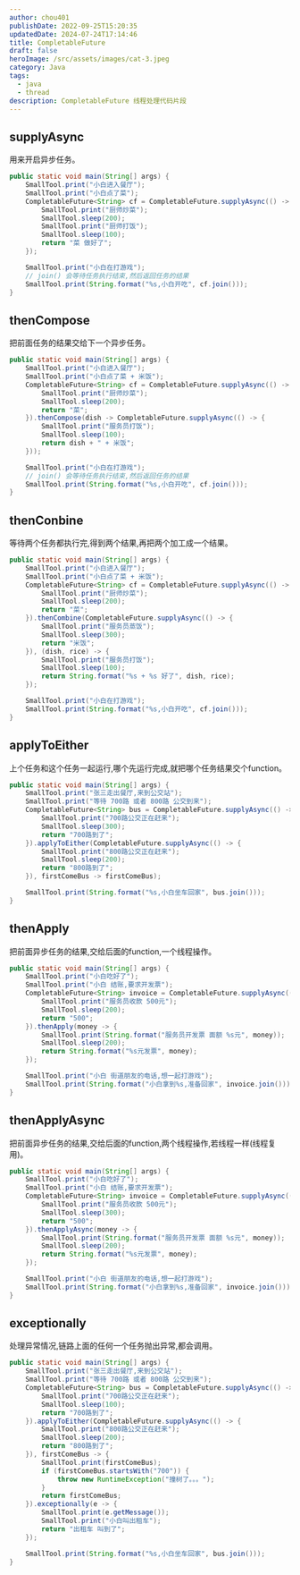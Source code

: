 ```yaml
---
author: chou401
publishDate: 2022-09-25T15:20:35
updatedDate: 2024-07-24T17:14:46
title: CompletableFuture
draft: false
heroImage: /src/assets/images/cat-3.jpeg
category: Java
tags:
  - java
  - thread
description: CompletableFuture 线程处理代码片段
---
```


## supplyAsync

用来开启异步任务。

```java
public static void main(String[] args) {
    SmallTool.print("小白进入餐厅");
    SmallTool.print("小白点了菜");
    CompletableFuture<String> cf = CompletableFuture.supplyAsync(() -> {
        SmallTool.print("厨师炒菜");
        SmallTool.sleep(200);
        SmallTool.print("厨师打饭");
        SmallTool.sleep(100);
        return "菜 做好了";
    });

    SmallTool.print("小白在打游戏");
    // join() 会等待任务执行结束,然后返回任务的结果
    SmallTool.print(String.format("%s,小白开吃", cf.join()));
}
```

## thenCompose

把前面任务的结果交给下一个异步任务。

```java
public static void main(String[] args) {
    SmallTool.print("小白进入餐厅");
    SmallTool.print("小白点了菜 + 米饭");
    CompletableFuture<String> cf = CompletableFuture.supplyAsync(() -> {
        SmallTool.print("厨师炒菜");
        SmallTool.sleep(200);
        return "菜";
    }).thenCompose(dish -> CompletableFuture.supplyAsync(() -> {
        SmallTool.print("服务员打饭");
        SmallTool.sleep(100);
        return dish + " + 米饭";
    }));

    SmallTool.print("小白在打游戏");
    // join() 会等待任务执行结束,然后返回任务的结果
    SmallTool.print(String.format("%s,小白开吃", cf.join()));
}
```

## thenConbine

等待两个任务都执行完,得到两个结果,再把两个加工成一个结果。

```java
public static void main(String[] args) {
    SmallTool.print("小白进入餐厅");
    SmallTool.print("小白点了菜 + 米饭");
    CompletableFuture<String> cf = CompletableFuture.supplyAsync(() -> {
        SmallTool.print("厨师炒菜");
        SmallTool.sleep(200);
        return "菜";
    }).thenCombine(CompletableFuture.supplyAsync(() -> {
        SmallTool.print("服务员蒸饭");
        SmallTool.sleep(300);
        return "米饭";
    }), (dish, rice) -> {
        SmallTool.print("服务员打饭");
        SmallTool.sleep(100);
        return String.format("%s + %s 好了", dish, rice);
    });

    SmallTool.print("小白在打游戏");
    SmallTool.print(String.format("%s,小白开吃", cf.join()));
}
```

## applyToEither

上个任务和这个任务一起运行,哪个先运行完成,就把哪个任务结果交个function。

```java
public static void main(String[] args) {
    SmallTool.print("张三走出餐厅,来到公交站");
    SmallTool.print("等待 700路 或者 800路 公交到来");
    CompletableFuture<String> bus = CompletableFuture.supplyAsync(() -> {
        SmallTool.print("700路公交正在赶来");
        SmallTool.sleep(300);
        return "700路到了";
    }).applyToEither(CompletableFuture.supplyAsync(() -> {
        SmallTool.print("800路公交正在赶来");
        SmallTool.sleep(200);
        return "800路到了";
    }), firstComeBus -> firstComeBus);

    SmallTool.print(String.format("%s,小白坐车回家", bus.join()));
}
```

## thenApply

把前面异步任务的结果,交给后面的function,一个线程操作。

```java
public static void main(String[] args) {
    SmallTool.print("小白吃好了");
    SmallTool.print("小白 结账,要求开发票");
    CompletableFuture<String> invoice = CompletableFuture.supplyAsync(() -> {
        SmallTool.print("服务员收款 500元");
        SmallTool.sleep(200);
        return "500";
    }).thenApply(money -> {
        SmallTool.print(String.format("服务员开发票 面额 %s元", money));
        SmallTool.sleep(200);
        return String.format("%s元发票", money);
    });

    SmallTool.print("小白 街道朋友的电话,想一起打游戏");
    SmallTool.print(String.format("小白拿到%s,准备回家", invoice.join()));
}
```

## thenApplyAsync

把前面异步任务的结果,交给后面的function,两个线程操作,若线程一样(线程复用)。

```java
public static void main(String[] args) {
    SmallTool.print("小白吃好了");
    SmallTool.print("小白 结账,要求开发票");
    CompletableFuture<String> invoice = CompletableFuture.supplyAsync(() -> {
        SmallTool.print("服务员收款 500元");
        SmallTool.sleep(300);
        return "500";
    }).thenApplyAsync(money -> {
        SmallTool.print(String.format("服务员开发票 面额 %s元", money));
        SmallTool.sleep(200);
        return String.format("%s元发票", money);
    });

    SmallTool.print("小白 街道朋友的电话,想一起打游戏");
    SmallTool.print(String.format("小白拿到%s,准备回家", invoice.join()));
}
```

## exceptionally

处理异常情况,链路上面的任何一个任务抛出异常,都会调用。

```java
public static void main(String[] args) {
    SmallTool.print("张三走出餐厅,来到公交站");
    SmallTool.print("等待 700路 或者 800路 公交到来");
    CompletableFuture<String> bus = CompletableFuture.supplyAsync(() -> {
        SmallTool.print("700路公交正在赶来");
        SmallTool.sleep(100);
        return "700路到了";
    }).applyToEither(CompletableFuture.supplyAsync(() -> {
        SmallTool.print("800路公交正在赶来");
        SmallTool.sleep(200);
        return "800路到了";
    }), firstComeBus -> {
        SmallTool.print(firstComeBus);
        if (firstComeBus.startsWith("700")) {
            throw new RuntimeException("撞树了。。。");
        }
        return firstComeBus;
    }).exceptionally(e -> {
        SmallTool.print(e.getMessage());
        SmallTool.print("小白叫出租车");
        return "出租车 叫到了";
    });

    SmallTool.print(String.format("%s,小白坐车回家", bus.join()));
}
```
